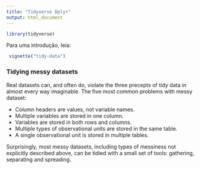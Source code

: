 ```yaml
---
title: "Tidyverse Dplyr"
output: html_document
---
```


```r
library(tidyverse)
```


Para uma introdução, leia:
```r
 vignette("tidy-data")
```

### Tidying messy datasets

Real datasets can, and often do, violate the three precepts of tidy data in almost every way imaginable. The five most common problems with messy dataset:

- Column headers are values, not variable names.
- Multiple variables are stored in one column.
- Variables are stored in both rows and columns.
- Multiple types of observational units are stored in the same table.
- A single observational unit is stored in multiple tables.

Surprisingly, most messy datasets, including types of messiness not explicitly described above, can be tidied with a small set of tools: gathering, separating and spreading.